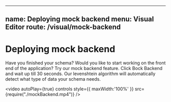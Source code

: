 ---
name: Deploying mock backend
menu: Visual Editor
route: /visual/mock-backend
----

# Deploying mock backend

Have you finished your schema? Would you like to start working on the front end of the application? 
Try our mock backend feature. Click Bock Backend and wait up till 30 seconds. Our levenshtein algorithm will automatically detect what type of data your schema needs. 

<video autoPlay={true} controls style={{
    maxWidth:'100%'
}} src={require("./mockBackend.mp4")} />